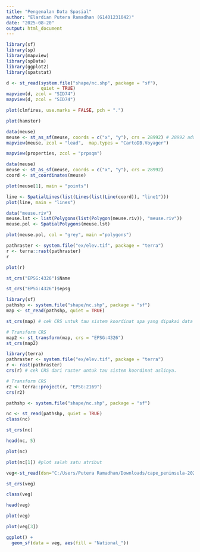 ```yaml
---
title: "Pengenalan Data Spasial"
author: "Elardian Putera Ramadhan (G1401231042)"
date: "2025-08-20"
output: html_document
---
```


```r
library(sf)
library(sp)
library(mapview)
library(spData)
library(ggplot2)
library(spatstat)
```


```r
d <- st_read(system.file("shape/nc.shp", package = "sf"),
             quiet = TRUE)
mapview(d, zcol = "SID74")
mapview(d, zcol = "SID74")
```

```r
plot(clmfires, use.marks = FALSE, pch = ".")
```

```r
plot(hamster)
```

```r
data(meuse)
meuse <- st_as_sf(meuse, coords = c("x", "y"), crs = 28992) # 28992 adalah EPSG resmi belanda
mapview(meuse, zcol = "lead",  map.types = "CartoDB.Voyager")
```

```r
mapview(properties, zcol = "prpsqm")
```

```r
data(meuse)
meuse <- st_as_sf(meuse, coords = c("x", "y"), crs = 28992)
coord <- st_coordinates(meuse)
```

```r
plot(meuse[1], main = "points")
```

```r
line <- SpatialLines(list(Lines(list(Line(coord)), "line1")))
plot(line, main = "lines")
```

```r
data("meuse.riv")
meuse.lst <- list(Polygons(list(Polygon(meuse.riv)), "meuse.riv"))
meuse.pol <- SpatialPolygons(meuse.lst)

plot(meuse.pol, col = "grey", main ="polygons")
```

```r
pathraster <- system.file("ex/elev.tif", package = "terra")
r <- terra::rast(pathraster)
r
```

```r
plot(r)
```

```r
st_crs("EPSG:4326")$Name
```

```r
st_crs("EPSG:4326")$epsg
```

```r
library(sf)
pathshp <- system.file("shape/nc.shp", package = "sf")
map <- st_read(pathshp, quiet = TRUE)

st_crs(map) # cek CRS untuk tau sistem koordinat apa yang dipakai data aslinya
```

```r
# Transform CRS
map2 <- st_transform(map, crs = "EPSG:4326")
st_crs(map2)
```

```r
library(terra)
pathraster <- system.file("ex/elev.tif", package = "terra")
r <- rast(pathraster)
crs(r) # cek CRS dari raster untuk tau sistem koordinat aslinya.
```

```r
# Transform CRS
r2 <- terra::project(r, "EPSG:2169")
crs(r2)
```

```r
pathshp <- system.file("shape/nc.shp", package = "sf")
```

```r
nc <- st_read(pathshp, quiet = TRUE)
class(nc)
```

```r
st_crs(nc)
```

```r
head(nc, 5)
```

```r
plot(nc)
```

```r
plot(nc[1]) #plot salah satu atribut
```

```r
veg<-st_read(dsn="C:/Users/Putera Ramadhan/Downloads/cape_peninsula-20250820T032740Z-1-001/cape_peninsula/veg", layer="Vegetation_Indigenous")
```

```r
st_crs(veg)
```

```r
class(veg)
```

```r
head(veg)
```

```r
plot(veg)
```

```r
plot(veg[3])
```

```r
ggplot() +
  geom_sf(data = veg, aes(fill = "National_"))
```

